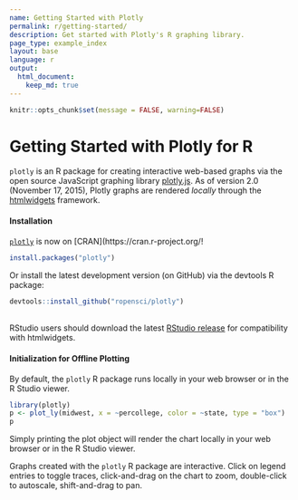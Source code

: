 ```yaml
---
name: Getting Started with Plotly
permalink: r/getting-started/
description: Get started with Plotly's R graphing library.
page_type: example_index
layout: base
language: r
output:
  html_document:
    keep_md: true
---
```


```r
knitr::opts_chunk$set(message = FALSE, warning=FALSE)
```

# Getting Started with Plotly for R

`plotly` is an R package for creating interactive web-based graphs via the open source JavaScript graphing library [plotly.js](http://plot.ly/javascript).
As of version 2.0 (November 17, 2015), Plotly graphs are rendered *locally* through the [htmlwidgets](http://www.htmlwidgets.org/) framework.


#### Installation

[`plotly`](https://cran.r-project.org/web/packages/plotly/index.html) is now on [CRAN](https://cran.r-project.org/!

```r
install.packages("plotly")
```

Or install the latest development version (on GitHub) via the devtools R package:

```r
devtools::install_github("ropensci/plotly")
```

<br>
RStudio users should download the latest [RStudio release](https://www.rstudio.com/products/rstudio/download/) for compatibility with htmlwidgets.

#### Initialization for Offline Plotting

By default, the `plotly` R package runs locally in your web browser or in the R Studio viewer.

```r
library(plotly)
p <- plot_ly(midwest, x = ~percollege, color = ~state, type = "box")
p
```

Simply printing the plot object will render the chart locally in your web browser or in the R Studio viewer.

Graphs created with the `plotly` R package are interactive. Click on legend entries to toggle traces, click-and-drag on the chart to zoom, double-click to autoscale, shift-and-drag to pan.
